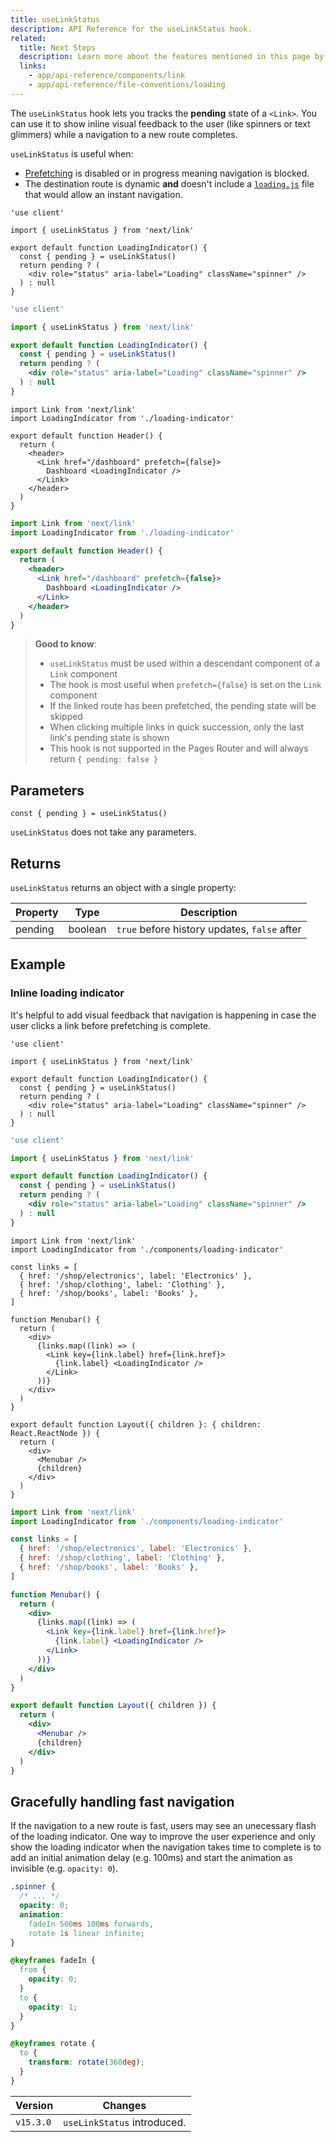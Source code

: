 ```yaml
---
title: useLinkStatus
description: API Reference for the useLinkStatus hook.
related:
  title: Next Steps
  description: Learn more about the features mentioned in this page by reading the API Reference.
  links:
    - app/api-reference/components/link
    - app/api-reference/file-conventions/loading
---
```


The `useLinkStatus` hook lets you tracks the **pending** state of a `<Link>`. You can use it to show inline visual feedback to the user (like spinners or text glimmers) while a navigation to a new route completes.

`useLinkStatus` is useful when:

- [Prefetching](/docs/app/getting-started/linking-and-navigating#prefetching) is disabled or in progress meaning navigation is blocked.
- The destination route is dynamic **and** doesn't include a [`loading.js`](/docs/app/api-reference/file-conventions/loading) file that would allow an instant navigation.

```tsx filename="app/loading-indicator.tsx" switcher
'use client'

import { useLinkStatus } from 'next/link'

export default function LoadingIndicator() {
  const { pending } = useLinkStatus()
  return pending ? (
    <div role="status" aria-label="Loading" className="spinner" />
  ) : null
}
```

```jsx filename="app/loading-indicator.js" switcher
'use client'

import { useLinkStatus } from 'next/link'

export default function LoadingIndicator() {
  const { pending } = useLinkStatus()
  return pending ? (
    <div role="status" aria-label="Loading" className="spinner" />
  ) : null
}
```

```tsx filename="app/header.tsx" switcher
import Link from 'next/link'
import LoadingIndicator from './loading-indicator'

export default function Header() {
  return (
    <header>
      <Link href="/dashboard" prefetch={false}>
        Dashboard <LoadingIndicator />
      </Link>
    </header>
  )
}
```

```jsx filename="app/header.js" switcher
import Link from 'next/link'
import LoadingIndicator from './loading-indicator'

export default function Header() {
  return (
    <header>
      <Link href="/dashboard" prefetch={false}>
        Dashboard <LoadingIndicator />
      </Link>
    </header>
  )
}
```

> **Good to know**:
>
> - `useLinkStatus` must be used within a descendant component of a `Link` component
> - The hook is most useful when `prefetch={false}` is set on the `Link` component
> - If the linked route has been prefetched, the pending state will be skipped
> - When clicking multiple links in quick succession, only the last link's pending state is shown
> - This hook is not supported in the Pages Router and will always return `{ pending: false }`

## Parameters

```tsx
const { pending } = useLinkStatus()
```

`useLinkStatus` does not take any parameters.

## Returns

`useLinkStatus` returns an object with a single property:

| Property | Type    | Description                                  |
| -------- | ------- | -------------------------------------------- |
| pending  | boolean | `true` before history updates, `false` after |

## Example

### Inline loading indicator

It's helpful to add visual feedback that navigation is happening in case the user clicks a link before prefetching is complete.

```tsx filename="app/components/loading-indicator.tsx" switcher
'use client'

import { useLinkStatus } from 'next/link'

export default function LoadingIndicator() {
  const { pending } = useLinkStatus()
  return pending ? (
    <div role="status" aria-label="Loading" className="spinner" />
  ) : null
}
```

```jsx filename="app/components/loading-indicator.js" switcher
'use client'

import { useLinkStatus } from 'next/link'

export default function LoadingIndicator() {
  const { pending } = useLinkStatus()
  return pending ? (
    <div role="status" aria-label="Loading" className="spinner" />
  ) : null
}
```

```tsx filename="app/shop/layout.tsx" switcher
import Link from 'next/link'
import LoadingIndicator from './components/loading-indicator'

const links = [
  { href: '/shop/electronics', label: 'Electronics' },
  { href: '/shop/clothing', label: 'Clothing' },
  { href: '/shop/books', label: 'Books' },
]

function Menubar() {
  return (
    <div>
      {links.map((link) => (
        <Link key={link.label} href={link.href}>
          {link.label} <LoadingIndicator />
        </Link>
      ))}
    </div>
  )
}

export default function Layout({ children }: { children: React.ReactNode }) {
  return (
    <div>
      <Menubar />
      {children}
    </div>
  )
}
```

```jsx filename="app/shop/layout.js" switcher
import Link from 'next/link'
import LoadingIndicator from './components/loading-indicator'

const links = [
  { href: '/shop/electronics', label: 'Electronics' },
  { href: '/shop/clothing', label: 'Clothing' },
  { href: '/shop/books', label: 'Books' },
]

function Menubar() {
  return (
    <div>
      {links.map((link) => (
        <Link key={link.label} href={link.href}>
          {link.label} <LoadingIndicator />
        </Link>
      ))}
    </div>
  )
}

export default function Layout({ children }) {
  return (
    <div>
      <Menubar />
      {children}
    </div>
  )
}
```

## Gracefully handling fast navigation

If the navigation to a new route is fast, users may see an unecessary flash of the loading indicator. One way to improve the user experience and only show the loading indicator when the navigation takes time to complete is to add an initial animation delay (e.g. 100ms) and start the animation as invisible (e.g. `opacity: 0`).

```css filename="app/styles/global.css"
.spinner {
  /* ... */
  opacity: 0;
  animation:
    fadeIn 500ms 100ms forwards,
    rotate 1s linear infinite;
}

@keyframes fadeIn {
  from {
    opacity: 0;
  }
  to {
    opacity: 1;
  }
}

@keyframes rotate {
  to {
    transform: rotate(360deg);
  }
}
```

| Version   | Changes                     |
| --------- | --------------------------- |
| `v15.3.0` | `useLinkStatus` introduced. |
